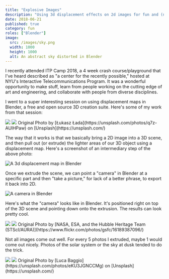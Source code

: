 ```yaml
---
title: "Explosive Images"
description: "Using 3d displacement effects on 2d images for fun and (no) profit"
date: 2018-06-21
published: true
category: fun
roles: ["Blender"]
image:
  src: /images/sky.png
  width: 1000
  height: 1000
  alt: An abstract sky distorted in Blender
---
```


I recently attended ITP Camp 2018, a 4 week crash course/playground that I've heard described as "a center for the recently possible," hosted at NYU's Interactive Telecommunications Program. It was a wonderful opportunity to make stuff, learn from people working on the cutting edge of art and engineering, and collaborate with people from diverse disciplines.

I went to a super interesting session on using displacement maps in Blender, a free and open source 3D creation suite. Here's some of my work from that session:

<ImageGrid>
  <Image src="/images/sky-original.jpg" width={1000} height={1000}></Image>
  <Image src="/images/sky.png" width={1000} height={1000}></Image>
</ImageGrid>
<span class="text-sm">
  Original Photo by [Łukasz Łada](https://unsplash.com/photos/q7z-AUlHPaw) on
  [Unsplash](https://unsplash.com/)
</span>

The way that it works is that we basically bring a 2D image into a 3D scene, and then pull out (or extrude) the lighter areas of our 3D object using a displacement map. Here's a screenshot of an intermediary step of the above photo:

<Image
  src="/images/sky-3d-displacement.png"
  width={1024}
  height={770}
  alt="A 3d displacement map in Blender"
/>

Once we extrude the scene, we can point a "camera" in Blender at a specific part and then "take a picture," for lack of a better phrase, to export it back into 2D.

<Image
  src="/images/blender-camera.png"
  width={838}
  height={622}
  alt="A camera in Blender"
/>

Here's what the "camera" looks like in Blender. It's positioned right on top of the 3D scene and pointing down onto the extrusion. The results can look pretty cool.

<ImageGrid>
  <Image src="/images/nebula-original.jpg" width={1000} height={1000}></Image>
  <Image src="/images/nebula.png" width={1000} height={1000}></Image>
</ImageGrid>
<span class="text-sm">
  Original Photo by [NASA, ESA, and the Hubble Heritage Team
  (STScI/AURA)](https://www.flickr.com/photos/gsfc/16189387096/)
</span>

Not all images come out well. For every 5 photos I extruded, maybe 1 would come out nicely. Photos of the solar system or the sky at dusk tended to do the trick.

<ImageGrid>
  <Image
    src="/images/light-speed-original.jpg"
    width={1000}
    height={1000}
  ></Image>
  <Image src="/images/light-speed.png" width={1000} height={1000}></Image>
</ImageGrid>
<span class="text-sm">
  Original Photo by [Luca Baggio](https://unsplash.com/photos/eKU3JGNCCMg) on
  [Unsplash](https://unsplash.com/)
</span>
